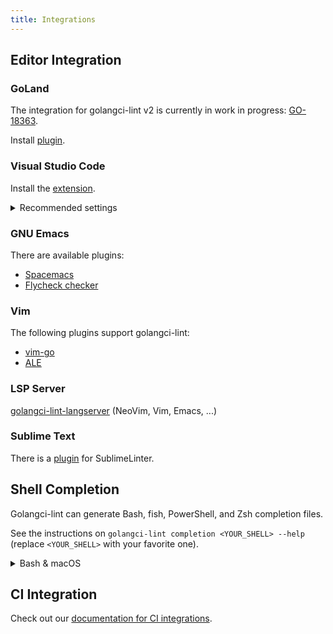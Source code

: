 ```yaml
---
title: Integrations
---
```


## Editor Integration

### GoLand

The integration for golangci-lint v2 is currently in work in progress: [GO-18363](https://youtrack.jetbrains.com/issue/GO-18363/Go-Linter-plugin-fails-with-golangci-lint-v2).

Install [plugin](https://plugins.jetbrains.com/plugin/12496-go-linter).

### Visual Studio Code

Install the [extension](https://marketplace.visualstudio.com/items?itemName=golang.Go).

<details>
<summary style={{color: '#737380'}}>Recommended settings</summary>

For those who installed golangci-lint manually:

```json
"go.lintTool": "golangci-lint",
"go.lintFlags": [
  "--fast-only"
],
"go.formatTool": "custom",
"go.alternateTools": {
  "customFormatter": "golangci-lint"
},
"go.formatFlags": [
  "fmt",
  "--stdin"
]
```

Using it in an editor without `--fast-only` can freeze your editor.
Golangci-lint automatically discovers `.golangci.yml` config for edited file: you don't need to configure it in VS Code settings.

For those who want to install golangci-lint via extension:
- install `golangci-lint-v2` via the `Go: Install/Update Tools` command after setting these configs.
  This will enable golangci-lint v1 to co-exist with v2.
- and use the following settings:

```json
"go.lintTool": "golangci-lint-v2",
"go.lintFlags": [
  "--fast-only"
],
"go.formatTool": "custom",
"go.alternateTools": {
  "customFormatter": "golangci-lint-v2"
},
"go.formatFlags": [
  "fmt",
  "--stdin"
]
```

Using it in an editor without `--fast-only` can freeze your editor.
Golangci-lint automatically discovers `.golangci.yml` config for edited file: you don't need to configure it in VS Code settings.

</details>

### GNU Emacs

There are available plugins:

- [Spacemacs](https://github.com/syl20bnr/spacemacs/blob/develop/layers/+lang/go/README.org#linting)
- [Flycheck checker](https://github.com/weijiangan/flycheck-golangci-lint)

### Vim

The following plugins support golangci-lint:

- [vim-go](https://github.com/fatih/vim-go)
- [ALE](https://github.com/w0rp/ale)

### LSP Server

[golangci-lint-langserver](https://github.com/nametake/golangci-lint-langserver) (NeoVim, Vim, Emacs, ...)

### Sublime Text

There is a [plugin](https://github.com/SublimeLinter/SublimeLinter-golangcilint) for SublimeLinter.

## Shell Completion

Golangci-lint can generate Bash, fish, PowerShell, and Zsh completion files.

See the instructions on `golangci-lint completion <YOUR_SHELL> --help` (replace `<YOUR_SHELL>` with your favorite one).

<details>
<summary style={{color: '#737380'}}>Bash & macOS</summary>

There are two versions of `bash-completion`, v1 and v2. V1 is for Bash 3.2 (which is the default on macOS), and v2 is for Bash 4.1+.

The golangci-lint completion script doesn’t work correctly with bash-completion v1 and Bash 3.2. It requires bash-completion v2 and Bash 4.1+.

Thus, to be able to correctly use golangci-lint completion on macOS, you have to install and use Bash 4.1+ ([instructions](https://itnext.io/upgrading-bash-on-macos-7138bd1066ba)).

The following instructions assume that you use Bash 4.1+ (that is, any Bash version of 4.1 or newer).

Install `bash-completion v2`:

```bash
brew install bash-completion@2
echo 'export BASH_COMPLETION_COMPAT_DIR="/usr/local/etc/bash_completion.d"' >>~/.bashrc
echo '[[ -r "/usr/local/etc/profile.d/bash_completion.sh" ]] && . "/usr/local/etc/profile.d/bash_completion.sh"' >>~/.bashrc
exec bash # reload and replace (if it was updated) shell
type _init_completion && echo "completion is OK" # verify that bash-completion v2 is correctly installed
```

Add golangci-lint bash completion:

```bash
echo 'source <(golangci-lint completion bash)' >>~/.bashrc
source ~/.bashrc
```

</details>

## CI Integration

Check out our [documentation for CI integrations](/welcome/install#ci-installation).

